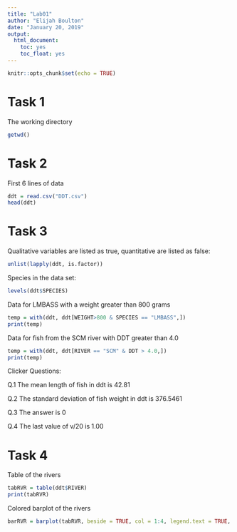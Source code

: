 ```yaml
---
title: "Lab01"
author: "Elijah Boulton"
date: "January 20, 2019"
output: 
  html_document:
    toc: yes
    toc_float: yes
---
```


```r
knitr::opts_chunk$set(echo = TRUE)
```

# Task 1

The working directory

```r
getwd()
```

# Task 2

First 6 lines of data

```r
ddt = read.csv("DDT.csv")
head(ddt)
```

# Task 3

Qualitative variables are listed as true, quantitative are listed as false:

```r
unlist(lapply(ddt, is.factor))
```

Species in the data set:

```r
levels(ddt$SPECIES)
```

Data for LMBASS with a weight greater than 800 grams

```r
temp = with(ddt, ddt[WEIGHT>800 & SPECIES == "LMBASS",])
print(temp)
```

Data for fish from the SCM river with DDT greater than 4.0

```r
temp = with(ddt, ddt[RIVER == "SCM" & DDT > 4.0,])
print(temp)
```

Clicker Questions:

Q.1   The mean length of fish in ddt is 42.81

Q.2   The standard deviation of fish weight in ddt is 376.5461

Q.3   The answer is 0

Q.4   The last value of v/20 is 1.00


# Task 4

Table of the rivers

```r
tabRVR = table(ddt$RIVER)
print(tabRVR)
```

Colored barplot of the rivers

```r
barRVR = barplot(tabRVR, beside = TRUE, col = 1:4, legend.text = TRUE, main = "Number of Fish per River")
```








